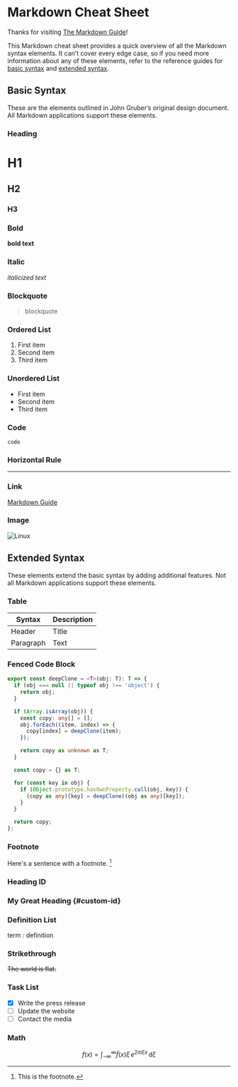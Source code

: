 # Markdown Cheat Sheet

Thanks for visiting [The Markdown Guide](https://www.markdownguide.org)!

This Markdown cheat sheet provides a quick overview of all the Markdown syntax elements. It can’t cover every edge case, so if you need more information about any of these elements, refer to the reference guides for [basic syntax](https://www.markdownguide.org/basic-syntax) and [extended syntax](https://www.markdownguide.org/extended-syntax).

## Basic Syntax

These are the elements outlined in John Gruber’s original design document. All Markdown applications support these elements.

### Heading

# H1

## H2

### H3

### Bold

**bold text**

### Italic

_italicized text_

### Blockquote

> blockquote

### Ordered List

1. First item
2. Second item
3. Third item

### Unordered List

- First item
- Second item
- Third item

### Code

`code`

### Horizontal Rule

---

### Link

[Markdown Guide](https://www.markdownguide.org)

### Image

![Linux](https://www.markdownguide.org/assets/images/tux.png)

## Extended Syntax

These elements extend the basic syntax by adding additional features. Not all Markdown applications support these elements.

### Table

| Syntax    | Description |
| --------- | ----------- |
| Header    | Title       |
| Paragraph | Text        |

### Fenced Code Block

```typescript
export const deepClone = <T>(obj: T): T => {
  if (obj === null || typeof obj !== 'object') {
    return obj;
  }

  if (Array.isArray(obj)) {
    const copy: any[] = [];
    obj.forEach((item, index) => {
      copy[index] = deepClone(item);
    });

    return copy as unknown as T;
  }

  const copy = {} as T;

  for (const key in obj) {
    if (Object.prototype.hasOwnProperty.call(obj, key)) {
      (copy as any)[key] = deepClone((obj as any)[key]);
    }
  }

  return copy;
};
```

### Footnote

Here's a sentence with a footnote. [^1]

[^1]: This is the footnote.

### Heading ID

### My Great Heading {#custom-id}

### Definition List

term
: definition

### Strikethrough

~~The world is flat.~~

### Task List

- [x] Write the press release
- [ ] Update the website
- [ ] Contact the media

### Math

$$
f(x) = \int_{-\infty}^\infty  \hat f(x)\xi\,e^{2 \pi i \xi x}  \,\mathrm{d}\xi
$$
